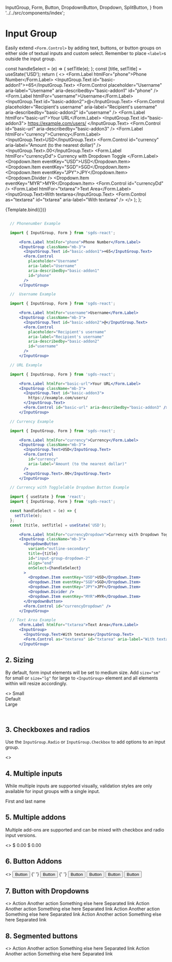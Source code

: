   InputGroup,
  Form,
  Button,
  DropdownButton,
  Dropdown,
  SplitButton,
} from '../../src/components/index';

<Meta title="MDX/Input Group" component={InputGroup} />

# Input Group

Easily extend `<Form.Control>` by adding text, buttons, or button groups on either side of textual inputs and custom select. Remember to place `<label>`s outside the input group.

  const handleSelect = (e) => {
    setTitle(e);
  };
  const [title, setTitle] = useState('USD');
  return (
    <>
      <Form.Label htmlFor="phone">Phone Number</Form.Label>
      <InputGroup className="mb-3">
        <InputGroup.Text id="basic-addon1">+65</InputGroup.Text>
        <Form.Control
          placeholder="Username"
          aria-label="Username"
          aria-describedby="basic-addon1"
          id="phone"
        />
      </InputGroup>
      <Form.Label htmlFor="username">Username</Form.Label>
      <InputGroup className="mb-3">
        <InputGroup.Text id="basic-addon2">@</InputGroup.Text>
        <Form.Control
          placeholder="Recipient's username"
          aria-label="Recipient's username"
          aria-describedby="basic-addon2"
          id="username"
        />
      </InputGroup>
      <Form.Label htmlFor="basic-url">Your URL</Form.Label>
      <InputGroup className="mb-3">
        <InputGroup.Text id="basic-addon3">
          https://example.com/users/
        </InputGroup.Text>
        <Form.Control id="basic-url" aria-describedby="basic-addon3" />
      </InputGroup>
      <Form.Label htmlFor="currency">Currency</Form.Label>
      <InputGroup className="mb-3">
        <InputGroup.Text>USD</InputGroup.Text>
        <Form.Control
          id="currency"
          aria-label="Amount (to the nearest dollar)"
        />
        <InputGroup.Text>.00</InputGroup.Text>
      </InputGroup>
      <Form.Label htmlFor="currencyDd">
        Currency with Dropdown Toggle
      </Form.Label>
      <InputGroup className="mb-3">
        <DropdownButton
          variant="outline-secondary"
          title={title}
          id="input-group-dropdown-2"
          align="end"
          onSelect={handleSelect}
        >
          <Dropdown.Item eventKey="USD">USD</Dropdown.Item>
          <Dropdown.Item eventKey="SGD">SGD</Dropdown.Item>
          <Dropdown.Item eventKey="JPY">JPY</Dropdown.Item>
          <Dropdown.Divider />
          <Dropdown.Item eventKey="MYR">MYR</Dropdown.Item>
        </DropdownButton>
        <Form.Control id="currencyDd" />
      </InputGroup>
      <Form.Label htmlFor="txtarea">Text Area</Form.Label>
      <InputGroup>
        <InputGroup.Text>With textarea</InputGroup.Text>
        <Form.Control as="textarea" id="txtarea" aria-label="With textarea" />
      </InputGroup>
    </>
  );
};

<Canvas>
  <Story name="Input Group">{Template.bind({})}</Story>
</Canvas>

<ArgsTable story="Input Group"/>

```jsx

  // Phonenumber Example

  import { InputGroup, Form } from 'sgds-react';

      <Form.Label htmlFor="phone">Phone Number</Form.Label>
      <InputGroup className="mb-3">
        <InputGroup.Text id="basic-addon1">+65</InputGroup.Text>
        <Form.Control
          placeholder="Username"
          aria-label="Username"
          aria-describedby="basic-addon1"
          id="phone"
        />
      </InputGroup>

  //  Username Example

  import { InputGroup, Form } from 'sgds-react';

      <Form.Label htmlFor="username">Username</Form.Label>
      <InputGroup className="mb-3">
        <InputGroup.Text id="basic-addon2">@</InputGroup.Text>
        <Form.Control
          placeholder="Recipient's username"
          aria-label="Recipient's username"
          aria-describedby="basic-addon2"
          id="username"
        />
      </InputGroup>

  // URL Example

  import { InputGroup, Form } from 'sgds-react';

      <Form.Label htmlFor="basic-url">Your URL</Form.Label>
      <InputGroup className="mb-3">
        <InputGroup.Text id="basic-addon3">
          https://example.com/users/
        </InputGroup.Text>
        <Form.Control id="basic-url" aria-describedby="basic-addon3" />
      </InputGroup>

  // Currency Example

  import { InputGroup, Form } from 'sgds-react';

      <Form.Label htmlFor="currency">Currency</Form.Label>
      <InputGroup className="mb-3">
        <InputGroup.Text>USD</InputGroup.Text>
        <Form.Control
          id="currency"
          aria-label="Amount (to the nearest dollar)"
        />
        <InputGroup.Text>.00</InputGroup.Text>
      </InputGroup>

  // Currency with Togglelable Dropdown Button Example

  import { useState } from 'react';
  import { InputGroup, Form } from 'sgds-react';

  const handleSelect = (e) => {
    setTitle(e);
  };
  const [title, setTitle] = useState('USD');

      <Form.Label htmlFor="currencyDropdown">Currency with Dropdown Toggle</Form.Label>
      <InputGroup className="mb-3">
        <DropdownButton
          variant="outline-secondary"
          title={title}
          id="input-group-dropdown-2"
          align="end"
          onSelect={handleSelect}
        >
          <Dropdown.Item eventKey="USD">USD</Dropdown.Item>
          <Dropdown.Item eventKey="SGD">SGD</Dropdown.Item>
          <Dropdown.Item eventKey="JPY">JPY</Dropdown.Item>
          <Dropdown.Divider />
          <Dropdown.Item eventKey="MYR">MYR</Dropdown.Item>
        </DropdownButton>
        <Form.Control id="currencyDropdown" />
      </InputGroup>

  // Text Area Example
      <Form.Label htmlFor="txtarea">Text Area</Form.Label>
      <InputGroup>
        <InputGroup.Text>With textarea</InputGroup.Text>
        <Form.Control as="textarea" id="txtarea" aria-label="With textarea" />
      </InputGroup>

```

## 2. Sizing

By default, form input elements will be set to medium size. Add `size="sm"` for small or `size="lg"` for large to `<InputGroup>` element and all elements within will resize accordingly.

<Canvas>
  <Story name="Sizing">
    <>
      <InputGroup size="sm" className="mb-3">
        <InputGroup.Text id="inputGroup-sizing-sm">Small</InputGroup.Text>
        <Form.Control
          aria-label="Small"
          aria-describedby="inputGroup-sizing-sm"
        />
      </InputGroup>
      <br />
      <InputGroup className="mb-3">
        <InputGroup.Text id="inputGroup-sizing-default">
          Default
        </InputGroup.Text>
        <Form.Control
          aria-label="Default"
          aria-describedby="inputGroup-sizing-default"
        />
      </InputGroup>
      <br />
      <InputGroup size="lg">
        <InputGroup.Text id="inputGroup-sizing-lg">Large</InputGroup.Text>
        <Form.Control
          aria-label="Large"
          aria-describedby="inputGroup-sizing-sm"
        />
      </InputGroup>
    </>
  </Story>
</Canvas>

```jsx
 
```

## 3. Checkboxes and radios

Use the `InputGroup.Radio` or `InputGroup.Checkbox` to add options to an input group.

<Canvas>
  <Story name="Checkbox & Radio">
    <>
      <InputGroup className="mb-3">
        <InputGroup.Checkbox aria-label="Checkbox for following text input" />
        <Form.Control aria-label="Text input with checkbox" />
      </InputGroup>
      <InputGroup>
        <InputGroup.Radio aria-label="Radio button for following text input" />
        <Form.Control aria-label="Text input with radio button" />
      </InputGroup>
    </>
  </Story>
</Canvas>

## 4. Multiple inputs

While multiple inputs are supported visually, validation styles are only available for input groups with a single input.

<Canvas>
  <Story name="Multiple Inputs">
    <InputGroup className="mb-3">
      <InputGroup.Text>First and last name</InputGroup.Text>
      <Form.Control aria-label="First name" />
      <Form.Control aria-label="Last name" />
    </InputGroup>
  </Story>
</Canvas>

## 5. Multiple addons

Multiple add-ons are supported and can be mixed with checkbox and radio input versions.

<Canvas>
  <Story name="Multiple Addons">
    <>
      <InputGroup className="mb-3">
        <InputGroup.Text>$</InputGroup.Text>
        <InputGroup.Text>0.00</InputGroup.Text>
        <Form.Control aria-label="Dollar amount (with dot and two decimal places)" />
      </InputGroup>
      <InputGroup>
        <Form.Control aria-label="Dollar amount (with dot and two decimal places)" />
        <InputGroup.Text>$</InputGroup.Text>
        <InputGroup.Text>0.00</InputGroup.Text>
      </InputGroup>
    </>
  </Story>
</Canvas>

## 6. Button Addons

<Canvas>
  <Story name="Button Addons">
    <>
      <InputGroup className="mb-3">
        <Button variant="outline-secondary" id="button-addon1">
          Button
        </Button>
        <Form.Control
          aria-label="Example text with button addon"
          aria-describedby="basic-addon1"
        />
      </InputGroup>{' '}
      <InputGroup className="mb-3">
        <Form.Control
          placeholder="Recipient's username"
          aria-label="Recipient's username"
          aria-describedby="basic-addon2"
        />
        <Button variant="outline-secondary" id="button-addon2">
          Button
        </Button>
      </InputGroup>{' '}
      <InputGroup className="mb-3">
        <Button variant="outline-secondary">Button</Button>
        <Button variant="outline-secondary">Button</Button>
        <Form.Control aria-label="Example text with two button addons" />
      </InputGroup>
      <InputGroup>
        <Form.Control
          placeholder="Recipient's username"
          aria-label="Recipient's username with two button addons"
        />
        <Button variant="outline-secondary">Button</Button>
        <Button variant="outline-secondary">Button</Button>
      </InputGroup>
    </>
  </Story>
</Canvas>

## 7. Button with Dropdowns

<Canvas>
  <Story name="Button with Dropdowns">
    <>
      <InputGroup className="mb-3">
        <DropdownButton
          variant="outline-secondary"
          title="Dropdown"
          id="input-group-dropdown-1"
        >
          <Dropdown.Item href="#">Action</Dropdown.Item>
          <Dropdown.Item href="#">Another action</Dropdown.Item>
          <Dropdown.Item href="#">Something else here</Dropdown.Item>
          <Dropdown.Divider />
          <Dropdown.Item href="#">Separated link</Dropdown.Item>
        </DropdownButton>
        <Form.Control aria-label="Text input with dropdown button" />
      </InputGroup>
      <InputGroup className="mb-3">
        <Form.Control aria-label="Text input with dropdown button" />
        <DropdownButton
          variant="outline-secondary"
          title="Dropdown"
          id="input-group-dropdown-2"
          align="end"
        >
          <Dropdown.Item href="#">Action</Dropdown.Item>
          <Dropdown.Item href="#">Another action</Dropdown.Item>
          <Dropdown.Item href="#">Something else here</Dropdown.Item>
          <Dropdown.Divider />
          <Dropdown.Item href="#">Separated link</Dropdown.Item>
        </DropdownButton>
      </InputGroup>
      <InputGroup>
        <DropdownButton
          variant="outline-secondary"
          title="Dropdown"
          id="input-group-dropdown-3"
        >
          <Dropdown.Item href="#">Action</Dropdown.Item>
          <Dropdown.Item href="#">Another action</Dropdown.Item>
          <Dropdown.Item href="#">Something else here</Dropdown.Item>
          <Dropdown.Divider />
          <Dropdown.Item href="#">Separated link</Dropdown.Item>
        </DropdownButton>
        <Form.Control aria-label="Text input with 2 dropdown buttons" />
        <DropdownButton
          variant="outline-secondary"
          title="Dropdown"
          id="input-group-dropdown-4"
          align="end"
        >
          <Dropdown.Item href="#">Action</Dropdown.Item>
          <Dropdown.Item href="#">Another action</Dropdown.Item>
          <Dropdown.Item href="#">Something else here</Dropdown.Item>
          <Dropdown.Divider />
          <Dropdown.Item href="#">Separated link</Dropdown.Item>
        </DropdownButton>
      </InputGroup>
    </>
  </Story>
</Canvas>

## 8. Segmented buttons

<Canvas>
  <Story name="Segmented Buttons">
    <>
      <InputGroup className="mb-3">
        <SplitButton
          variant="outline-secondary"
          title="Action"
          id="segmented-button-dropdown-1"
        >
          <Dropdown.Item href="#">Action</Dropdown.Item>
          <Dropdown.Item href="#">Another action</Dropdown.Item>
          <Dropdown.Item href="#">Something else here</Dropdown.Item>
          <Dropdown.Divider />
          <Dropdown.Item href="#">Separated link</Dropdown.Item>
        </SplitButton>
        <Form.Control aria-label="Text input with dropdown button" />
      </InputGroup>
      <InputGroup className="mb-3">
        <Form.Control aria-label="Text input with dropdown button" />
        <SplitButton
          variant="outline-secondary"
          title="Action"
          id="segmented-button-dropdown-2"
          alignRight
        >
          <Dropdown.Item href="#">Action</Dropdown.Item>
          <Dropdown.Item href="#">Another action</Dropdown.Item>
          <Dropdown.Item href="#">Something else here</Dropdown.Item>
          <Dropdown.Divider />
          <Dropdown.Item href="#">Separated link</Dropdown.Item>
        </SplitButton>
      </InputGroup>
    </>
  </Story>
</Canvas>
